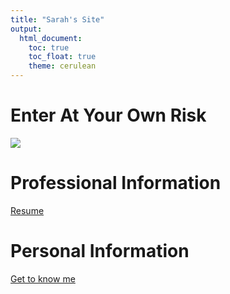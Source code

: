 ```yaml
---
title: "Sarah's Site"
output: 
  html_document:
    toc: true
    toc_float: true
    theme: cerulean
---
```


# Enter At Your Own Risk

![](https://media3.giphy.com/media/yr7n0u3qzO9nG/source.gif)

# Professional Information
[Resume](resume.html)

# Personal Information
[Get to know me](personal.html)